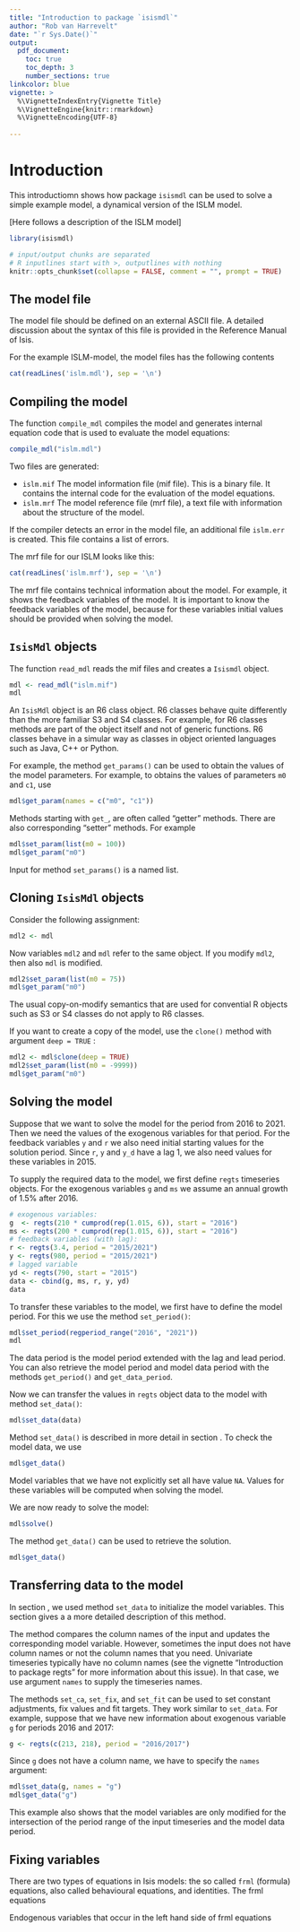 ```yaml
---
title: "Introduction to package `isismdl`"
author: "Rob van Harrevelt"
date: "`r Sys.Date()`"
output:
  pdf_document:
    toc: true
    toc_depth: 3
    number_sections: true
linkcolor: blue    
vignette: >
  %\VignetteIndexEntry{Vignette Title}
  %\VignetteEngine{knitr::rmarkdown}
  %\VignetteEncoding{UTF-8}
  
---
```


# Introduction

This introductiomn shows how package `isismdl` can be
used to solve a simple example model, 
a dynamical version of the ISLM model.

[Here follows a description of the ISLM model]

<!--   
PREPARATIONS
-->
```r

library(isismdl)

# input/output chunks are separated
# R inputlines start with >, outputlines with nothing
knitr::opts_chunk$set(collapse = FALSE, comment = "", prompt = TRUE)
```

## The model file

The model file should be defined on an external ASCII file. A detailed
discussion about the syntax of this file is provided in the Reference
Manual of Isis.

For the example ISLM-model, the model files has the following contents

```r
cat(readLines('islm.mdl'), sep = '\n')
```

## Compiling the model

The function `compile_mdl` compiles the model and 
generates internal equation code that is used to evaluate the
model equations:
```r
compile_mdl("islm.mdl")
```

Two files are generated:

* `islm.mif` The model information file (mif file). This  is a binary file. It
contains the internal code for the evaluation of the model equations.
* `islm.mrf` The model reference file (mrf file), a text file with information about
the structure of the model.

If the compiler detects an error in the model file, an additional
file `islm.err` is created. This file contains a list of errors.

The mrf file for our ISLM looks like this:

```r
cat(readLines('islm.mrf'), sep = '\n')
```

The mrf file contains technical information about the model. For example,
it shows the feedback variables of the model. It is important to know
the feedback variables of the model, because for these variables initial values
should be provided when solving the model.

## `IsisMdl` objects

The function `read_mdl` reads the mif files and creates
a `Isismdl` object.

```r
mdl <- read_mdl("islm.mif")
mdl
```

An `IsisMdl` object is an R6 class object. R6 
classes behave quite differently than the more familiar S3 and S4 classes. 
For example, for R6 classes methods are part of the object itself and not of 
generic functions. R6 classes behave in a simular way as classes in
object oriented languages such as Java, C++ or Python. 

For example, the method `get_params()` can be used to
obtain the values of the model parameters. 
For example, to obtains the values of parameters `m0` and `c1`, use
```r
mdl$get_param(names = c("m0", "c1"))
```

Methods starting with `get_`, are often called "getter" methods.
There are also corresponding "setter" methods. For example
```r
mdl$set_param(list(m0 = 100))
mdl$get_param("m0")
```
Input for method `set_params()` is a named list.

## Cloning `IsisMdl` objects

Consider the following assignment:
```r
mdl2 <- mdl
```
Now variables `mdl2` and `mdl` refer to the same object. If you modify
`mdl2`, then also `mdl` is modified.
```r
mdl2$set_param(list(m0 = 75))
mdl$get_param("m0")
```
The usual copy-on-modify semantics that are used for convential
R objects such as S3 or S4 classes do not apply to R6 classes.

If you want to create a copy of the model, use the `clone()` method with
argument `deep = TRUE` :
```r
mdl2 <- mdl$clone(deep = TRUE)
mdl2$set_param(list(m0 = -9999))
mdl$get_param("m0")
```

## Solving the model \label{sec:solve}

Suppose that we want to solve the model for the period from 2016 to
2021. Then we need the values of the exogenous variables for that period.
For the feedback variables `y` and `r` we also need initial
starting values for the solution period.
Since `r`, `y` and `y_d` have a lag 1, we also need values for these
variables in 2015. 

To supply the required data to the model, we first define `regts` 
timeseries objects. For the exogenous variables `g` and `ms` we
assume an annual growth of 1.5% after 2016.
```r
# exogenous variables:
g  <- regts(210 * cumprod(rep(1.015, 6)), start = "2016")
ms <- regts(200 * cumprod(rep(1.015, 6)), start = "2016")
# feedback variables (with lag):
r <- regts(3.4, period = "2015/2021")
y <- regts(980, period = "2015/2021")
# lagged variable
yd <- regts(790, start = "2015")
data <- cbind(g, ms, r, y, yd)
data
```

To transfer these variables to the model, we first
have to define the model period. For this we use the
method `set_period()`:
```r
mdl$set_period(regperiod_range("2016", "2021"))
mdl
```
The data period is the model period extended with the lag and lead period.
You can also retrieve the model period and model data period 
with the methods `get_period()` and `get_data_period`.

Now we can transfer the values in `regts` object data to the model
with method `set_data()`:
```r
mdl$set_data(data)
```

Method `set_data()` is described in more detail in section \ref{sec:data}.
To check the model data, we use
```r
mdl$get_data()
```
Model variables that we have not explicitly set all have value `NA`. 
Values for these variables will be computed when solving the model.

We are now ready to solve the model:
```r
mdl$solve()
```

The method  `get_data()` can be used to retrieve the solution.
```r
mdl$get_data()
```

## Transferring data to the model \label{sec:data}

In section \ref{sec:solve}, we used method `set_data` to initialize
the model variables. This section gives a a more detailed  description of this 
method.

The method compares the column names of the input and 
updates the corresponding model variable. However, sometimes
the input does not have column names or not the column names 
that you need. Univariate timeseries typically have no column
names (see the vignette "Introduction to package regts" for
more information about this issue). In that case, we use argument
`names` to supply the timeseries names.

The methods `set_ca`, `set_fix`, and `set_fit` can be used
to set constant adjustments, fix values and fit targets. 
They work similar to `set_data`. 
For example, suppose that we have new information about exogenous 
variable `g` for periods 2016 and 2017:
```r
g <- regts(c(213, 218), period = "2016/2017")
```
Since `g` does not have a column name, we have to specify the `names`
argument:
```r
mdl$set_data(g, names = "g")
mdl$get_data("g")
```

This example also shows that the model variables are only
modified for the intersection of the period range of the
input timeseries and the model data period.

## Fixing variables

There are two types of equations in Isis models:
the so called `frml` (formula) equations, also
called behavioural equations, and identities.  The frml equations


Endogenous variables that occur in the left hand side of frml equations
